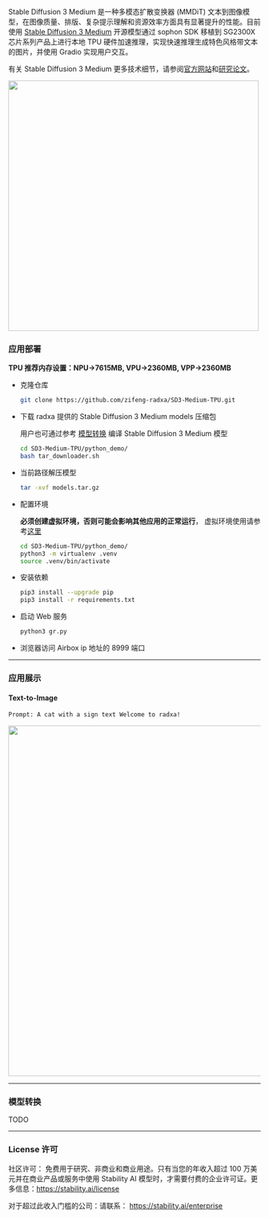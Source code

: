 Stable Diffusion 3 Medium 是一种多模态扩散变换器 (MMDiT) 文本到图像模型，在图像质量、排版、复杂提示理解和资源效率方面具有显著提升的性能。目前使用 [Stable Diffusion 3 Medium](https://huggingface.co/stabilityai/stable-diffusion-3-medium)
开源模型通过 sophon SDK 移植到 SG2300X 芯片系列产品上进行本地 TPU 硬件加速推理，实现快速推理生成特色风格带文本的图片，并使用 Gradio 实现用户交互。

有关 Stable Diffusion 3 Medium 更多技术细节，请参阅[官方网站](https://stability.ai/news/stable-diffusion-3)和[研究论文](https://stability.ai/news/stable-diffusion-3-research-paper)。

<img width="500" src="/img/general-tutorial/tpu_ai/sd3_1.webp" />

### 应用部署

**TPU 推荐内存设置：NPU->7615MB, VPU->2360MB, VPP->2360MB**

- 克隆仓库

  ```bash
  git clone https://github.com/zifeng-radxa/SD3-Medium-TPU.git
  ```

- 下载 radxa 提供的 Stable Diffusion 3 Medium models 压缩包

  用户也可通过参考 [模型转换](#模型转换) 编译 Stable Diffusion 3 Medium 模型

  ```bash
  cd SD3-Medium-TPU/python_demo/
  bash tar_downloader.sh
  ```

- 当前路径解压模型

  ```bash
  tar -xvf models.tar.gz
  ```

- 配置环境

  **必须创建虚拟环境，否则可能会影响其他应用的正常运行**， 虚拟环境使用请参考[这里](../ai-tools/virtualenv_usage)

  ```bash
  cd SD3-Medium-TPU/python_demo/
  python3 -m virtualenv .venv
  source .venv/bin/activate
  ```

- 安装依赖

  ```bash
  pip3 install --upgrade pip
  pip3 install -r requirements.txt
  ```

- 启动 Web 服务

  ```bash
  python3 gr.py
  ```

- 浏览器访问 Airbox ip 地址的 8999 端口

---

### 应用展示

#### Text-to-Image

```bash
Prompt: A cat with a sign text Welcome to radxa!
```

<img width="700" src="/img/general-tutorial/tpu_ai/sd3_2.webp" />

---

### 模型转换

TODO

---

### License 许可

社区许可： 免费用于研究、非商业和商业用途。只有当您的年收入超过 100 万美元并在商业产品或服务中使用 Stability AI 模型时，才需要付费的企业许可证。更多信息：https://stability.ai/license

对于超过此收入门槛的公司：请联系： https://stability.ai/enterprise
